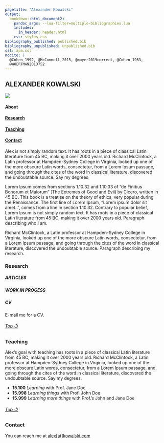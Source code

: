 ```yaml
---
pagetitle: "Alexander Kowalski"
output: 
  bookdown::html_document2:
    pandoc_args: --lua-filter=multiple-bibliographies.lua
    includes:
      in_header: header.html
    css: styles.css
bibliography_published: published.bib
bibliography_unpublished: unpublished.bib
csl: apa.csl
nocite: |
  @Cohen_1992, @McConnell_2015, @moyer2019correct, @Cohen_1983, 
  @WOERTMAN2013752
---
```


:::: {.wrapper}
::: {}


:::


::: {}


:::


::: {.nameplate}
# ALEXANDER KOWALSKI


:::


::: {}

:::


::: {.nav}

![](images/headshot_2019.jpeg)

#### [About](#header)

#### [Research](#research)

#### [Teaching](#teaching)

#### [Contact](#contact)

:::


::: {.text}

Alex is not simply random text. It has roots in a piece of classical Latin literature from 45 BC, making it over 2000 years old. Richard McClintock, a Latin professor at Hampden-Sydney College in Virginia, looked up one of the more obscure Latin words, consectetur, from a Lorem Ipsum passage, and going through the cites of the word in classical literature, discovered the undoubtable source. Say my degrees.

Lorem Ipsum comes from sections 1.10.32 and 1.10.33 of "de Finibus Bonorum et Malorum" (The Extremes of Good and Evil) by Cicero, written in 45 BC. This book is a treatise on the theory of ethics, very popular during the Renaissance. The first line of Lorem Ipsum, "Lorem ipsum dolor sit amet..", comes from a line in section 1.10.32. Contrary to popular belief, Lorem Ipsum is not simply random text. It has roots in a piece of classical Latin literature from 45 BC, making it over 2000 years old. Paragraph describing who I am.

Richard McClintock, a Latin professor at Hampden-Sydney College in Virginia, looked up one of the more obscure Latin words, consectetur, from a Lorem Ipsum passage, and going through the cites of the word in classical literature, discovered the undoubtable source. Paragraph describing my research.  

### Research

##### ARTICLES

::: {#refs_published}
:::

##### WORK IN PROGESS

::: {#refs_unpublished}
:::

##### CV

E-mail [me](mailto:test@email.com) for a CV.  

###### [Top &olarr;](#header)  

### Teaching

Alex's goal with teaching has roots in a piece of classical Latin literature from 45 BC, making it over 2000 years old. Richard McClintock, a Latin professor at Hampden-Sydney College in Virginia, looked up one of the more obscure Latin words, consectetur, from a Lorem Ipsum passage, and going through the cites of the word in classical literature, discovered the undoubtable source. Say my degrees.

- **15.100** *Learning* with Prof. Jane Doe
- **15.998** *Learning things* with Prof. John Doe
- **15.999** *Learning more things* with Prof.'s John and Jane Doe

###### [Top &olarr;](#header)  

### Contact

You can reach me at [alex&lbrack;at&rbrack;kowalski.com](mailto:alex@kowalski.com)

:::

::::